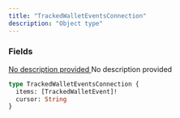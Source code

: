 ```yaml
---
title: "TrackedWalletEventsConnection"
description: "Object type"
---
```


### Fields

<a href="/api-reference/types/trackedwalletevent">
  <ResponseField name="items" type="[TrackedWalletEvent]!" required>
    No description provided
  </ResponseField>
</a>

<ResponseField name="cursor" type="String">
  No description provided
</ResponseField>


```graphql TrackedWalletEventsConnection
type TrackedWalletEventsConnection {
  items: [TrackedWalletEvent]!
  cursor: String
}
```
